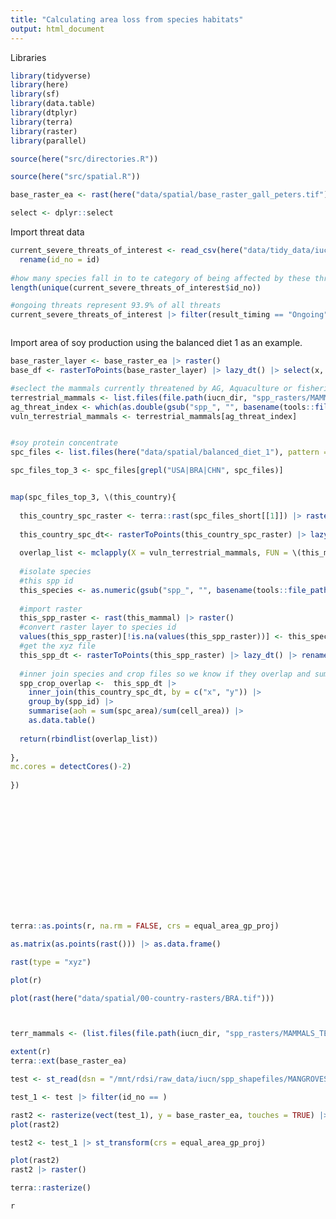 ```yaml
---
title: "Calculating area loss from species habitats"
output: html_document
---
```


Libraries
```r

library(tidyverse)
library(here)
library(sf)
library(data.table)
library(dtplyr)
library(terra)
library(raster)
library(parallel)

source(here("src/directories.R"))

source(here("src/spatial.R"))

base_raster_ea <- rast(here("data/spatial/base_raster_gall_peters.tif"))

select <- dplyr::select

```


Import threat data
```r

current_severe_threats_of_interest <- read_csv(here("data/tidy_data/iucn/current_severe_threats_of_interest.csv")) |> 
  rename(id_no = id)
  
#how many species fall in to te category of being affected by these threats? 12728 species
length(unique(current_severe_threats_of_interest$id_no))

#ongoing threats represent 93.9% of all threats
current_severe_threats_of_interest |> filter(result_timing == "Ongoing") |> nrow()/(current_severe_threats_of_interest |> nrow())



```

Import area of soy production using the balanced diet 1 as an example.
```r

base_raster_layer <- base_raster_ea |> raster()
base_df <- rasterToPoints(base_raster_layer) |> lazy_dt() |> select(x, y)

#seclect the mammals currently threatened by AG, Aquaculture or fisheries
terrestrial_mammals <- list.files(file.path(iucn_dir, "spp_rasters/MAMMALS_TERRESTRIAL_ONLY"), full.names = TRUE)
ag_threat_index <- which(as.double(gsub("spp_", "", basename(tools::file_path_sans_ext(terrestrial_mammals)))) %in% current_severe_threats_of_interest$id_no, TRUE)
vuln_terrestrial_mammals <- terrestrial_mammals[ag_threat_index]


#soy protein concentrate
spc_files <- list.files(here("data/spatial/balanced_diet_1"), pattern = "soy protein concentrate_AllTech_", full.names = TRUE)

spc_files_top_3 <- spc_files[grepl("USA|BRA|CHN", spc_files)]


map(spc_files_top_3, \(this_country){
  
  this_country_spc_raster <- terra::rast(spc_files_short[[1]]) |> raster()
  
  this_country_spc_dt<- rasterToPoints(this_country_spc_raster) |> lazy_dt() |> rename(spc_area = 3) |> mutate(cell_area = 100)
  
  overlap_list <- mclapply(X = vuln_terrestrial_mammals, FUN = \(this_mammal){
  
  #isolate species
  #this spp id
  this_species <- as.numeric(gsub("spp_", "", basename(tools::file_path_sans_ext(this_mammal))))
  
  #import raster
  this_spp_raster <- rast(this_mammal) |> raster()
  #convert raster layer to species id
  values(this_spp_raster)[!is.na(values(this_spp_raster))] <- this_species
  #get the xyz file
  this_spp_dt <- rasterToPoints(this_spp_raster) |> lazy_dt() |> rename(spp_id = layer)
  
  #inner join species and crop files so we know if they overlap and summarise the crop portion of spp habitat
  spp_crop_overlap <-  this_spp_dt |> 
    inner_join(this_country_spc_dt, by = c("x", "y")) |> 
    group_by(spp_id) |> 
    summarise(aoh = sum(spc_area)/sum(cell_area)) |> 
    as.data.table()
  
  return(rbindlist(overlap_list))
  
},
mc.cores = detectCores()-2)
  
})















terra::as.points(r, na.rm = FALSE, crs = equal_area_gp_proj)

as.matrix(as.points(rast())) |> as.data.frame()

rast(type = "xyz")

plot(r)

plot(rast(here("data/spatial/00-country-rasters/BRA.tif")))



terr_mammals <- (list.files(file.path(iucn_dir, "spp_rasters/MAMMALS_TERRESTRIAL_ONLY"), full.names = TRUE, pattern = "\\.tif$"))

extent(r)
terra::ext(base_raster_ea)

test <- st_read(dsn = "/mnt/rdsi/raw_data/iucn/spp_shapefiles/MANGROVES/MANGROVES.shp", layer = "MANGROVES")

test_1 <- test |> filter(id_no == )

rast2 <- rasterize(vect(test_1), y = base_raster_ea, touches = TRUE) |> raster()
plot(rast2)

test2 <- test_1 |> st_transform(crs = equal_area_gp_proj)

plot(rast2)
rast2 |> raster()

terra::rasterize()

r

```

